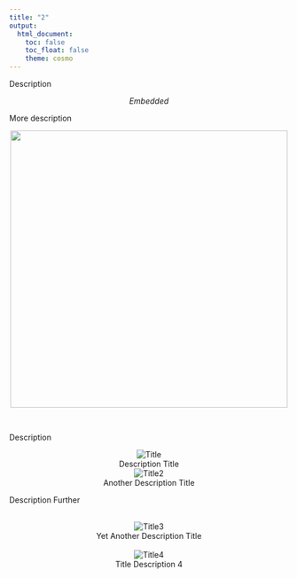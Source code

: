 ```yaml
---
title: "2"
output: 
  html_document:
    toc: false
    toc_float: false
    theme: cosmo
---
```


Description

$$
Embedded
$$

More description

<center>
  <img src="./files/image2.jpg" height="500" width="auto">
</center> <br>

Description

<center>
  <div class"row">
    <div class="column">
    <img src="./files/imageexample.png" alt="Title">
    <figcaption>Description Title</figcaption>
    </div>
    <div class="column">
    <img src="./files/imageexample2.png" alt="Title2">
    <figcaption>Another Description Title</figcaption>
    </div>
  </div>
</center>

Description Further

<br>
<center>
  <img src="./files/imageexample3.jpg" alt="Title3">
  <figcaption>Yet Another Description Title</figcaption>
  <br>
  <img src="./files/imageexample4.jpg" alt="Title4">
  <figcaption>Title Description 4</figcaption>
</center>
